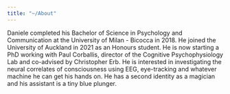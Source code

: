 ```yaml
---
title: "~/About"
---
```


Daniele completed his Bachelor of Science in Psychology and Communication at the University of Milan - Bicocca in 2018. He joined the University of Auckland in 2021 as an Honours student. He is now starting a PhD working with Paul Corballis, director of the Cognitive Psychophysiology Lab and co-advised by Christopher Erb. He is interested in investigating the neural correlates of consciousness using EEG, eye-tracking and whatever machine he can get his hands on. He has a second identity as a magician and his assistant is a tiny blue plunger.